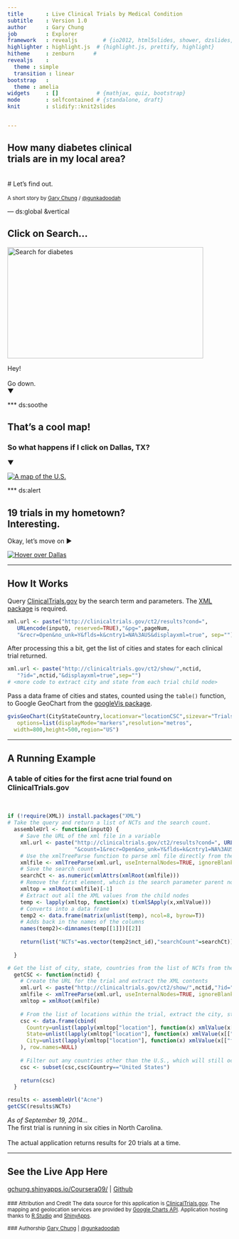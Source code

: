 ```yaml
---
title       : Live Clinical Trials by Medical Condition
subtitle    : Version 1.0
author      : Gary Chung
job         : Explorer  
framework   : revealjs        # {io2012, html5slides, shower, dzslides, ...}
highlighter : highlight.js  # {highlight.js, prettify, highlight}
hitheme     : zenburn      # 
revealjs    :
  theme : simple
  transition : linear
bootstrap   :
  theme : amelia
widgets     : []            # {mathjax, quiz, bootstrap}
mode        : selfcontained # {standalone, draft}
knit        : slidify::knit2slides


---
```


## How many diabetes clinical <br> trials are in my local area?
<br>
# Let's find out.
<br><br>
<small> A short story by [Gary Chung](http://gary-chung.com) / [@gunkadoodah](http://twitter.com/gunkadoodah) </small>


--- ds:global &vertical

## Click on Search...

<a href="#" class="image navigate-down">
  <img width="440" height="250" 
    src="https://dl.dropboxusercontent.com/u/3991613/cthc/cthc_state2.png" alt="Search for diabetes">
</a>

Hey!<br><br>
Go down.<br>
&#9660;

*** ds:soothe

## That's a cool map!
### So what happens if I click on Dallas, TX?

&#9660;

<a href="#" class="image navigate-down">
  <img
    src="https://dl.dropboxusercontent.com/u/3991613/cthc/cthc_state3.png" alt="A map of the U.S.">
</a>



*** ds:alert

## 19 trials in my hometown? <br> Interesting.
Okay, let's move on &#9654;

<a href="#" class="image navigate-next">
  <img
    src="https://dl.dropboxusercontent.com/u/3991613/cthc/cthc_state4.png" alt="Hover over Dallas">
</a>


---

## How It Works

Query [ClinicalTrials.gov](http://clinicaltrials.gov) by the search term and parameters. The [XML package](http://cran.r-project.org/web/packages/XML) is required.
```r
xml.url <- paste("http://clinicaltrials.gov/ct2/results?cond=", 
   URLencode(inputQ, reserved=TRUE),"&pg=",pageNum,
   "&recr=Open&no_unk=Y&flds=k&cntry1=NA%3AUS&displayxml=true", sep="") 
```

After processing this a bit, get the list of cities and states for each clinical trial returned.
```r
xml.url <- paste("http://clinicaltrials.gov/ct2/show/",nctid,
   "?id=",nctid,"&displayxml=true",sep="")
# <more code to extract city and state from each trial child node>
```

Pass a data frame of cities and states, counted using the `table()` function, to Google GeoChart from the [googleVis package](http://cran.r-project.org/web/packages/googleVis).
```r
gvisGeoChart(CityStateCountry,locationvar="locationCSC",sizevar="Trials",
   options=list(displayMode="markers",resolution="metros",
  width=800,height=500,region="US")
```


--- 

## A Running Example
### A table of cities for the first acne trial found on ClinicalTrials.gov
<br>
```r
if (!require(XML)) install.packages("XML")
# Take the query and return a list of NCTs and the search count.
  assembleUrl <- function(inputQ) {
    # Save the URL of the xml file in a variable
    xml.url <- paste("http://clinicaltrials.gov/ct2/results?cond=", URLencode(inputQ, reserved=TRUE),
                     "&count=1&recr=Open&no_unk=Y&flds=k&cntry1=NA%3AUS&displayxml=true", sep="") 
    # Use the xmlTreeParse function to parse xml file directly from the web
    xmlfile <- xmlTreeParse(xml.url, useInternalNodes=TRUE, ignoreBlanks=F)
    # Save the search count
    searchCt <- as.numeric(xmlAttrs(xmlRoot(xmlfile)))
    # Remove the first element, which is the search parameter parent node
    xmltop = xmlRoot(xmlfile)[-1] 
    # Extract out all the XML values from the child nodes
    temp <- lapply(xmltop, function(x) t(xmlSApply(x,xmlValue)))
    # Converts into a data frame
    temp2 <- data.frame(matrix(unlist(temp), ncol=8, byrow=T)) 
    # Adds back in the names of the columns
    names(temp2)<-dimnames(temp[[1]])[[2]] 
    
    return(list("NCTs"=as.vector(temp2$nct_id),"searchCount"=searchCt))
    
  }

# Get the list of city, state, countries from the list of NCTs from the assembleUrl function.
  getCSC <- function(nctid) {
    # Create the URL for the trial and extract the XML contents
    xml.url <- paste("http://clinicaltrials.gov/ct2/show/",nctid,"?id=",nctid,"&displayxml=true",sep="")
    xmlfile <- xmlTreeParse(xml.url, useInternalNodes=TRUE, ignoreBlanks=F)
    xmltop = xmlRoot(xmlfile)
    
    # From the list of locations within the trial, extract the city, state, and country
    csc <- data.frame(cbind(
      Country=unlist(lapply(xmltop["location"], function(x) xmlValue(x[["facility"]][["address"]][["country"]]))),
      State=unlist(lapply(xmltop["location"], function(x) xmlValue(x[["facility"]][["address"]][["state"]]))),  
      City=unlist(lapply(xmltop["location"], function(x) xmlValue(x[["facility"]][["address"]][["city"]])))
    ), row.names=NULL)
  
    # Filter out any countries other than the U.S., which will still occur for multi-national studies.
    csc <- subset(csc,csc$Country=="United States")
    
    return(csc)
  }
```

```r
results <- assembleUrl("Acne")
getCSC(results$NCTs)
```
<em>As of September 19, 2014...</em><br>
The first trial is running in six cities in North Carolina.<br><br>
The actual application returns results for 20 trials at a time.


---
## See the Live App Here
[gchung.shinyapps.io/Coursera09/](https://gchung.shinyapps.io/Coursera09/) | [Github](https://github.com/gunkadoodah/clinTrials-byCondition.git)
<br><br>
<small>
### Attribution and Credit
The data source for this application is [ClinicalTrials.gov](www.clinicaltrials.gov). The mapping and geolocation services are provided by [Google Charts API](https://google-developers.appspot.com/chart/). Application hosting thanks to [R Studio](http://www.rstudio.com/) and [ShinyApps](https://www.shinyapps.io).
<br><br>
### Authorship
[Gary Chung](http://gary-chung.com) | [@gunkadoodah](http://twitter.com/gunkadoodah)
</small>